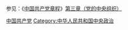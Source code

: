 参见：《[[中国共产党章程|中国共产党章程]]》[[s:中国共产党章程#第三章_党的中央组织|第三章（党的中央组织）]]

[[Category:中国共产党|]]
[[Category:中华人民共和国中央政治|Category:中华人民共和国中央政治]]